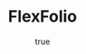 ---
pubDate: 2023-08-15
author:
    name: Patriarchi Dylan
    link: /contact
title: FlexFolio
description: "Portfolio dinamico per creativi e designer con animazioni moderne."
link: "https://flexfolio.dev"
video: /projects/flexfolio/flexfolio.webm
order: 4
--- 